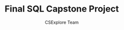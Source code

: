 ---
guideId: DBMS-101
moduleId: DBMS-17
title: Final SQL Capstone Project
description: Build a complete HR management system using SQL.
author: CSExplore Team
---